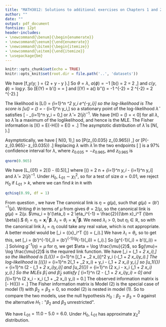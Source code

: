 ```yaml
---
title: "MATH3012: Solutions to additional exercises on Chapters 1 and 2"
author: ""
date: ""
output: pdf_document
fontsize: 12pt
header-includes:
- \newcommand{\benum}{\begin{enumerate}}
- \newcommand{\eenum}{\end{enumerate}}
- \newcommand{\bitem}{\begin{itemize}}
- \newcommand{\eitem}{\end{itemize}}
- \usepackage{bm}
---
```


```r
knitr::opts_chunk$set(echo = TRUE)
knitr::opts_knit$set(root.dir = file.path('..', 'datasets'))
```


\benum
\item 
\benum
\item \label{pt:gamma_ef} 
We have
\[f_y(y; \lambda) = \exp \{2 \log \lambda + \log y - \lambda y \}.\]
So $\theta = \lambda$, $a(\phi) = -1$
\[b(\theta) = 2 \log \lambda = 2 \log \theta,\]
and $c(y, \phi) = \log y$. So
\[E(Y) = b'(\theta) = \frac{2}{\theta} = \frac{2}{\lambda}\]
and
\[\text{Var}(Y) = a(\phi) b''(\theta) = -1 \times -2 \theta^{-2} = 2 \theta^{-2} = 2 \lambda^{-2}.\]

\item
The likelihood is
\[L(\lambda) = \prod_{i=1}^n \lambda^2 y_i e^{-\lambda y_i}\]
so the log-likelihood is
\begin{align*}
\ell(\lambda) &=  \sum_{i=1}^n (2 \log \lambda + \log y_i - \lambda y_i)\\
&= 2 n \log \lambda + \sum_{i=1}^n \log y_i - \lambda \sum_{i=1}^n y_i.
\end{align*}
The score is
\[u(\lambda) = \frac{d}{d \lambda} \ell (\lambda) = \frac{2n}{\lambda} - \sum_{i=1}^n y_i,\]
so a stationary point of the log-likelihood $\hat \lambda$ satisfies
\[\frac{2n}{\hat \lambda} - \sum_{i=1}^n y_i = 0,\]
or $\hat \lambda = 2 (\bar y)^{-1}$.
We have 
\[H(\lambda) = \frac{d^2}{d\lambda^2} \ell (\lambda) = \frac{-2n}{\lambda^2} < 0\]
for all $\lambda$, so $\hat \lambda$ is a maximum of the loglikelihood, and hence is
the MLE.
The Fisher information is
\[I(\lambda) = E\left(-H(\lambda)\right) = E\left(\frac{2n}{\lambda^2}\right) = \frac{2n}{\lambda^2}.\]
The asymptotic distribution of $\hat \lambda$ is
\[\hat \lambda \sim N\left(\lambda, \frac{\lambda^2}{2n} \right).\]

\item
Asymptotically, we have
\[\frac{\sqrt{2n}(\hat \lambda - \lambda)}{\lambda} \sim N(0, 1),\]
so 
\[P(z_{0.035} \leq \frac{\sqrt{2n}(\hat \lambda - \lambda)}{\lambda} \leq z_{0.965}) \approx 0.97,\] 
or
\[P(\hat \lambda - \frac{\lambda}{\sqrt{2 n}}z_{0.965}\leq \lambda \leq \hat \lambda - \frac{\lambda}{\sqrt{2 n}}z_{0.035}) \approx 0.97.\]
Replacing $\lambda$ with $\hat \lambda$ in the two endpoints
\[  \left[\hat \lambda - \frac{\hat \lambda}{\sqrt{2 n}}z_{0.965}, \hat \lambda - \frac{\hat \lambda}{\sqrt{2 n}}z_{0.035}\right]\]
is a $97\%$ confidence interval for $\lambda$, where
$z_{0.035} = - z_{0.965}$, and $z_{0.965}$ is
```r
qnorm(0.965)
```

\item We have 
\[L_{01} = 2[\ell(\hat \lambda) - \ell(0.5)],\]
where
\[\ell(\lambda) = 2 n \log \lambda + \sum_{i=1}^n \log y_i - \lambda \sum_{i=1}^n y_i\]
and $\hat \lambda = 2 (\bar y)^{-1}$.
Under $H_0$, $L_{01} \sim \chi^2_1$, so 
for a test of size $\alpha = 0.01$, 
we reject $H_0$ if $L_{01} > k$, where we can find $k$
in `R` with
```r
qchisq(0.99, df = 1)
```

\eenum
\item
\benum
\item From question \ref{pt:gamma_ef}, we have
\begin{equation}
\mu = b'(\theta) = 2 \theta^{-1}.
\label{eq:mu_theta}
\end{equation}
The canonical link is $\eta = g(\mu)$, such that
$g(\mu) = (b')^{-1}(\mu)$. Writing $\theta$ in terms of $\mu$
from \eqref{eq:mu_theta} gives $\theta = 2 / \mu$, so the canonical link is
$g(\mu) = 2 / \mu$.
\item
\benum
\item 
$\mu_i = b'(\eta_i) = 2 \eta_i^{-1} = \frac{2}{{\bm x}_i^T {\bm \beta}}.$
\item $\theta_i = \eta_i = {\bm x}_i^T {\bm \beta}$.
\item $\lambda_i = \theta_i = {\bm x}_i^T {\bm \beta}$.
\eenum
\item We need $\lambda_i > 0$, but $\eta_i \in \mathbb{R}$, so with the canonical
link $\lambda_i = \eta_i$ could take any real value, which is not appropriate.
\item A better model would be
\[\lambda_i = \exp({\bm x}_i^T {\bm \beta}) = \exp(\eta_i).\]
We have $\lambda_i = \theta_i$, so to get this, set
\[\theta_i = (b')^{-1}(\mu_i) = (b')^{-1}(g^{-1}(\eta_i)) = \exp(\eta_i).\]
So
\[g^{-1}(\eta_i) = b'(\exp(\eta_i)) = \frac{2}{\exp(\eta_i)}.\]
Solving $g^{-1}(\eta) = \mu$ for $\eta$, we get
$\eta = \log \frac{\mu}{2}$, so
$g(\mu)= \log \frac{\mu}{2}$ is the required link function.
\item We have
\[\lambda_i = \exp(\beta_1 + \beta_2 x_i),\]
so the likelihood is 
\[L({\bm \beta}) = \prod_{i=1}^n [\exp(\beta_1 + \beta_2 x_i)]^2 y_i 
\exp(-\exp(\beta_1 + \beta_2 x_i)y_i).\]
The log-likelihood is
\[\ell({\bm \beta}) = \sum_{i=1}^n 2(\beta_1 + \beta_2 x_i) + \log y_i
- \exp(\beta_1 + \beta_2 x_i) y_i,\]
so 
\[u_1({\bm \beta}) = \sum_{i=1}^n (2 - \exp(\beta_1 + \beta_2 x_i)y_i)\]
and
\[u_2({\bm \beta}) = \sum_{i=1}^n (2 x_i - x_i \exp(\beta_1 + \beta_2 x_i) y_i).\]
So the MLEs $\hat \beta_1$ and $\hat \beta_2$ satisfy
\[ \sum_{i=1}^n (2 - \exp(\hat \beta_1 + \hat \beta_2 x_i)y_i) = 0\]
and
\[\sum_{i=1}^n (2 x_i - x_i \exp(\hat\beta_1 + \hat \beta_2 x_i) y_i) = 0.\]
\item The observed information matrix is
\[- H({\bm \beta}) = \begin{pmatrix}
\sum_{i=1}^n \exp(\beta_1 + \beta_2 x_i) y_i & \sum_{i=1}^n x_i \exp(\beta_1 + \beta_2 x_i) y_i \\
\sum_{i=1}^n x_i \exp(\beta_1 + \beta_2 x_i) y_i & \sum_{i=1}^n x_i^2 \exp(\beta_1 + \beta_2 x_i) y_i
\end{pmatrix}.\]
The Fisher information matrix is
\begin{align*}
{\cal I}({\bm \beta}) &= E[- H({\bm \beta})]  \\
&= \begin{pmatrix}
\sum_{i=1}^n \exp(\beta_1 + \beta_2 x_i) E(Y_i) & \sum_{i=1}^n x_i \exp(\beta_1 + \beta_2 x_i) E(Y_i) \\
\sum_{i=1}^n x_i \exp(\beta_1 + \beta_2 x_i) E(Y_i) & \sum_{i=1}^n x_i^2 \exp(\beta_1 + \beta_2 x_i) E(Y_i)
\end{pmatrix} \\
&= \begin{pmatrix}
\sum_{i=1}^n 2 & \sum_{i=1}^n 2 x_i  \\
\sum_{i=1}^n 2 x_i & \sum_{i=1}^n 2 x_i^2 
\end{pmatrix}
\end{align*}
\item Model (2) is the special case of model (1)
with $\beta_2 = \beta_3 = 0$, so model (2) is nested
in model (1). So to compare the two models, use the null
hypothesis $H_0: \beta_2 = \beta_3 = 0$
against the alternative
$H_1: \text{"$\beta_2$ and $\beta_3$ unrestricted"}$.
\item We have $L_{01} = 11.0 - 5.0 = 6.0$.
Under $H_0$, $L_{01}$ has approximate $\chi^2_2$ distribution.
\eenum
\eenum
